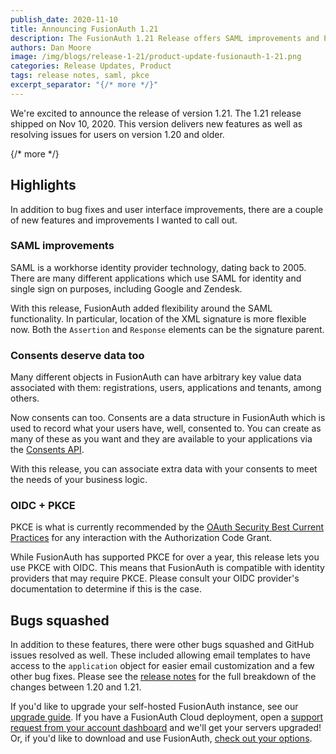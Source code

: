 ```yaml
---
publish_date: 2020-11-10 
title: Announcing FusionAuth 1.21
description: The FusionAuth 1.21 Release offers SAML improvements and PKCE support for OIDC
authors: Dan Moore
image: /img/blogs/release-1-21/product-update-fusionauth-1-21.png
categories: Release Updates, Product
tags: release notes, saml, pkce
excerpt_separator: "{/* more */}"
---
```


We're excited to announce the release of version 1.21. The 1.21 release shipped on Nov 10, 2020. This version delivers new features as well as resolving issues for users on version 1.20 and older.

{/* more */}

## Highlights

In addition to bug fixes and user interface improvements, there are a couple of new features and improvements I wanted to call out.

### SAML improvements

SAML is a workhorse identity provider technology, dating back to 2005. There are many different applications which use SAML for identity and single sign on purposes, including Google and Zendesk.

With this release, FusionAuth added flexibility around the SAML functionality. In particular, location of the XML signature is more flexible now. Both the `Assertion` and `Response` elements can be the signature parent.

### Consents deserve data too

Many different objects in FusionAuth can have arbitrary key value data associated with them: registrations, users, applications and tenants, among others.

Now consents can too. Consents are a data structure in FusionAuth which is used to record what your users have, well, consented to. You can create as many of these as you want and they are available to your applications via the [Consents API](/docs/v1/tech/apis/consents). 

With this release, you can associate extra data with your consents to meet the needs of your business logic.

### OIDC + PKCE

PKCE is what is currently recommended by the [OAuth Security Best Current Practices](https://tools.ietf.org/html/draft-ietf-oauth-security-topics-09) for any interaction with the Authorization Code Grant.

While FusionAuth has supported PKCE for over a year, this release lets you use PKCE with OIDC. This means that FusionAuth is compatible with identity providers that may require PKCE. Please consult your OIDC provider's documentation to determine if this is the case.

## Bugs squashed

In addition to these features, there were other bugs squashed and GitHub issues resolved as well. These included allowing email templates to have access to the `application` object for easier email customization and a few other bug fixes. Please see the [release notes](/docs/release-notes/) for the full breakdown of the changes between 1.20 and 1.21. 

If you'd like to upgrade your self-hosted FusionAuth instance, see our [upgrade guide](/docs/v1/tech/admin-guide/upgrade). If you have a FusionAuth Cloud deployment, open a <a href="https://account.fusionauth.io/account/support/" target="_blank">support request from your account dashboard</a> and we'll get your servers upgraded! Or, if you'd like to download and use FusionAuth, [check out your options](/pricing).
